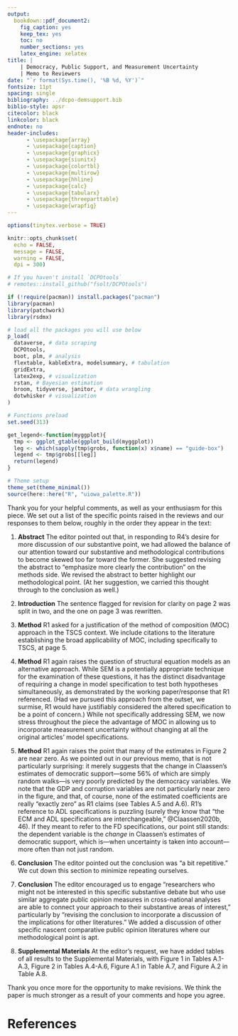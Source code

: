 ```yaml
---
output: 
  bookdown::pdf_document2:
    fig_caption: yes
    keep_tex: yes
    toc: no
    number_sections: yes
    latex_engine: xelatex
title: |
    | Democracy, Public Support, and Measurement Uncertainty
    | Memo to Reviewers
date: "`r format(Sys.time(), '%B %d, %Y')`"
fontsize: 11pt
spacing: single
bibliography: ../dcpo-demsupport.bib
biblio-style: apsr
citecolor: black
linkcolor: black
endnote: no
header-includes:
      - \usepackage{array}
      - \usepackage{caption}
      - \usepackage{graphicx}
      - \usepackage{siunitx}
      - \usepackage{colortbl}
      - \usepackage{multirow}
      - \usepackage{hhline}
      - \usepackage{calc}
      - \usepackage{tabularx}
      - \usepackage{threeparttable}
      - \usepackage{wrapfig}
---
```


```r
options(tinytex.verbose = TRUE)

knitr::opts_chunk$set(
  echo = FALSE,
  message = FALSE,
  warning = FALSE,
  dpi = 300)

# If you haven't install `DCPOtools`
# remotes::install_github("fsolt/DCPOtools")

if (!require(pacman)) install.packages("pacman")
library(pacman)
library(patchwork)
library(rsdmx)

# load all the packages you will use below 
p_load(
  dataverse, # data scraping
  DCPOtools,
  boot, plm, # analysis
  flextable, kableExtra, modelsummary, # tabulation
  gridExtra,
  latex2exp, # visualization
  rstan, # Bayesian estimation
  broom, tidyverse, janitor, # data wrangling
  dotwhisker # visualization
) 

# Functions preload
set.seed(313)

get_legend<-function(myggplot){
  tmp <- ggplot_gtable(ggplot_build(myggplot))
  leg <- which(sapply(tmp$grobs, function(x) x$name) == "guide-box")
  legend <- tmp$grobs[[leg]]
  return(legend)
}

# Theme setup
theme_set(theme_minimal())
source(here::here("R", "uiowa_palette.R"))
```


Thank you for your helpful comments, as well as your enthusiasm for this piece.
We set out a list of the specific points raised in the reviews and our responses to them below, roughly in the order they appear in the text:

1. **Abstract** The editor pointed out that, in responding to R4's desire for more discussion of our substantive point, we had allowed the balance of our attention toward our substantive and methodological contributions to become skewed too far toward the former. She suggested revising the abstract to "emphasize more clearly the contribution" on the methods side.  We revised the abstract to better highlight our methodological point.  (At her suggestion, we carried this thought through to the conclusion as well.)

1. **Introduction** The sentence flagged for revision for clarity on page 2 was split in two, and the one on page 3 was rewritten.

1. **Method** R1 asked for a justification of the method of composition (MOC) approach in the TSCS context.  We include citations to the literature establishing the broad applicability of MOC, including specifically to TSCS, at page 5.

1. **Method** R1 again raises the question of structural equation models as an alternative approach.  While SEM is a potentially appropriate technique for the examination of these questions, it has the distinct disadvantage of requiring a change in model specification to test both hypotheses simultaneously, as demonstrated by the working paper/response that R1 referenced.  (Had we pursued this approach from the outset, we surmise, R1 would have justifiably considered the altered specification to be a point of concern.)  While not specifically addressing SEM, we now stress throughout the piece the advantage of MOC in allowing us to incorporate measurement uncertainty without changing at all the original articles' model specifications.

1. **Method** R1 again raises the point that many of the estimates in Figure 2 are near zero.  As we pointed out in our previous memo, that is not particularly surprising: it merely suggests that the change in Claassen's estimates of democratic support---some 56% of which are simply random walks---is very poorly predicted by the democracy variables.  We note that the GDP and corruption variables are not particularly near zero in the figure, and that, of course, none of the estimated coefficients are really "exactly zero" as R1 claims (see Tables A.5 and A.6).  R1's reference to ADL specifications is puzzling (surely they know that "the ECM and ADL specifications are interchangeable," @Claassen2020b, 46).  If they meant to refer to the FD specifications, our point still stands: the dependent variable is the _change_ in Claassen's estimates of democratic support, which is---when uncertainty is taken into account---more often than not just random.

1. **Conclusion** The editor pointed out the conclusion was "a bit repetitive."  We cut down this section to minimize repeating ourselves.

1. **Conclusion** The editor encouraged us to engage "researchers who might not be interested in this specific substantive debate but who use similar aggregate public opinion measures in cross-national analyses are able to connect your approach to their substantive areas of interest," particularly by "revising the conclusion to incorporate a discussion of the implications for other literatures."  We added a discussion of other specific nascent comparative public opinion literatures where our methodological point is apt.

1. **Supplemental Materials** At the editor's request, we have added tables of all results to the Supplemental Materials, with Figure 1 in Tables A.1-A.3, Figure 2 in Tables A.4-A.6, Figure A.1 in Table A.7, and Figure A.2 in Table A.8.

Thank you once more for the opportunity to make revisions.
We think the paper is much stronger as a result of your comments and hope you agree.

# References

<div id="refs"></div>